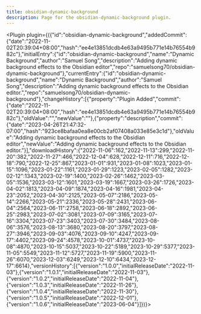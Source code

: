 ---
title: obsidian-dynamic-background
description: Page for the obsidian-dynamic-background plugin.
---


<Plugin plugin={({"id":"obsidian-dynamic-background","addedCommit":{"date":"2022-11-02T20:39:04+08:00","hash":"ee4e13851dcdb4e63a9495b771e14b76554b982c"},"initialEntry":{"id":"obsidian-dynamic-background","name":"Dynamic Background","author":"Samuel Song","description":"Adding dynamic background effects to the Obsidian editor","repo":"samuelsong70/obsidian-dynamic-background"},"currentEntry":{"id":"obsidian-dynamic-background","name":"Dynamic Background","author":"Samuel Song","description":"Adding dynamic background effects to the Obsidian editor.","repo":"samuelsong70/obsidian-dynamic-background"},"changeHistory":[{"property":"Plugin Added","commit":{"date":"2022-11-02T20:39:04+08:00","hash":"ee4e13851dcdb4e63a9495b771e14b76554b982c"},"oldValue":"","newValue":""},{"property":"description","commit":{"date":"2023-04-26T21:47:32-07:00","hash":"923ce8bafaa0ea8e00cb2af07408a033e85e3c1d"},"oldValue":"Adding dynamic background effects to the Obsidian editor","newValue":"Adding dynamic background effects to the Obsidian editor."}],"downloadHistory":{"2022-11-06":162,"2022-11-13":299,"2022-11-20":382,"2022-11-27":466,"2022-12-04":628,"2022-12-11":716,"2022-12-18":790,"2022-12-25":867,"2023-01-01":931,"2023-01-08":1023,"2023-01-15":1096,"2023-01-22":1161,"2023-01-29":1223,"2023-02-05":1282,"2023-02-12":1343,"2023-02-19":1400,"2023-02-26":1462,"2023-03-05":1536,"2023-03-12":1601,"2023-03-19":1667,"2023-03-26":1726,"2023-04-02":1813,"2023-04-09":1874,"2023-04-16":1981,"2023-04-23":2052,"2023-04-30":2125,"2023-05-07":2186,"2023-05-14":2266,"2023-05-21":2336,"2023-05-28":2431,"2023-06-04":2564,"2023-06-11":2758,"2023-06-18":2892,"2023-06-25":2983,"2023-07-02":3081,"2023-07-09":3165,"2023-07-16":3304,"2023-07-23":3403,"2023-07-30":3484,"2023-08-06":3576,"2023-08-13":3680,"2023-08-20":3797,"2023-08-27":3946,"2023-09-03":4076,"2023-09-10":4247,"2023-09-17":4402,"2023-09-24":4578,"2023-10-01":4737,"2023-10-08":4870,"2023-10-15":5037,"2023-10-22":5189,"2023-10-29":5377,"2023-11-05":5549,"2023-11-12":5727,"2023-11-19":5900,"2023-11-26":6070,"2023-12-03":6249,"2023-12-10":6434,"2023-12-17":6614},"versionHistory":[{"version":"1.0.0","initialReleaseDate":"2022-11-03"},{"version":"1.0.1","initialReleaseDate":"2022-11-03"},{"version":"1.0.2","initialReleaseDate":"2022-11-04"},{"version":"1.0.3","initialReleaseDate":"2022-11-26"},{"version":"1.0.4","initialReleaseDate":"2022-11-30"},{"version":"1.0.5","initialReleaseDate":"2022-12-01"},{"version":"1.0.6","initialReleaseDate":"2023-06-04"}]})}></Plugin>